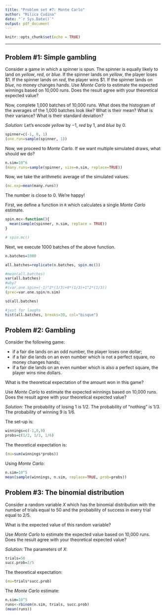```yaml
---
title: "Problem set #7: Monte Carlo"
author: "Milica Cudina"
date: "`r Sys.Date()`"
output: pdf_document
---
```


```r
knitr::opts_chunk$set(echo = TRUE)
```

---

## Problem #1: Simple gambling
Consider a game in which a spinner is spun. The spinner is equally likely to land on *yellow*, *red*, or *blue*. If the spinner lands on *yellow*, the player loses \$1. If the spinner lands on *red*, the player wins \$1. If the spinner lands on *blue*, no money changes hands. 
Use *Monte Carlo* to estimate the expected winnings based on 10,000 runs. Does the result agree with your theoretical expected value?

Now, complete 1,000 batches of 10,000 runs. What does the histogram of the averages of the 1,000 batches look like? What is their mean? What is their variance? What is their standard deviation?

*Solution:*
Let's encode *yellow* by $-1$, *red* by $1$, and *blue* by $0$. 
```r
spinner=c(-1, 0, 1)
(one.run=sample(spinner, 1))
```
Now, we proceed to *Monte Carlo*. If we want multiple simulated draws, what should we do? 
```r
n.sim=10^6
(many.runs=sample(spinner, size=n.sim, replace=TRUE))
```
Now, we take the arithmetic average of the simulated values.
```r
(mc.exp=mean(many.runs))
```
The number is close to $0$. We're happy!

First, we define a function in `R` which calculates a single *Monte Carlo* estimate. 
```r
spin.mc<-function(){
  mean(sample(spinner, n.sim, replace = TRUE))
}

# spin.mc()


```
Next, we execute $1000$ batches of the above function. 
```r
n.batches=1000

all.batches=replicate(n.batches, spin.mc())

#mean(all.batches)
var(all.batches)
#why?
#(var.one.spin=(-1)^2*(1/3)+0*(1/3)+1^2*(1/3))
(prec=var.one.spin/n.sim)

sd(all.batches)

#just for laughs
hist(all.batches, breaks=30, col="bisque")
```


## Problem #2: Gambling
Consider the following game: 

- if a fair die lands on an odd number, the player loses one dollar; 
- if a fair die lands on an even number which is not a perfect square, no money changes hands; 
- if a fair die lands on an even number which is also a perfect square, the player wins nine dollars. 

What is the theoretical expectation of the amount won in this game?

Use *Monte Carlo* to estimate the expected winnings based on 10,000 runs. Does the result agree with your theoretical expected value?

*Solution:*
The probability of losing $1$ is $1/2$. 
The probability of "nothing" is $1/3$. 
The probability of winning $9$ is $1/6$. 

The set-up is:
```r
winnings=c(-1,0,9)
probs=c(1/2, 1/3, 1/6)
```

The theoretical expectation is:
```r
(mu=sum(winnings*probs))
```
Using *Monte Carlo*:
```r
n.sim=10^5
mean(sample(winnings, n.sim, replace=TRUE, prob=probs))
```




## Problem #3: The binomial distribution
Consider a random variable $X$ which has the binomial distribution with the number of trials equal to $50$ and the probability of success in every trial equal to $2/5$. 

What is the expected value of this random variable?

Use *Monte Carlo* to estimate the expected value based on 10,000 runs. Does the result agree with your theoretical expected value?

*Solution:*
The parameters of $X$:
```r
trials=50
succ.prob=2/5
```
The theoretical expectation:
```r
(mu=trials*succ.prob)
```
The *Monte Carlo* estimate:
```r
n.sim=10^5
runs<-rbinom(n.sim, trials, succ.prob)
(mean(runs))
```

